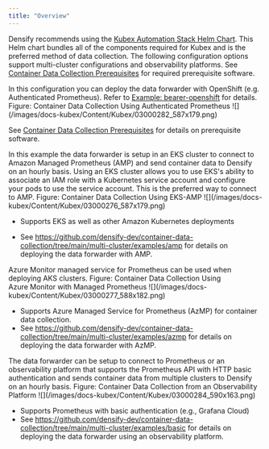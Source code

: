 ```yaml
---
title: "Overview"
---
```

Densify recommends using the [Kubex Automation Stack Helm Chart](https://github.com/densify-dev/helm-charts/tree/master/charts/kubex-automation-stack). This Helm chart bundles all of the components required for Kubex and is the preferred method of data collection.
The following configuration options support multi-cluster configurations and observability platforms. See [Container Data Collection Prerequisites](/docs-kubex/Content/Kubex/Data_Collection_Prerequisites) for required prerequisite software.



<Accordion title="OpenShift">
In this configuration you can deploy the <span>data forwarder</span> with OpenShift (e.g. Authenticated Prometheus). Refer to  <a href="https://github.com/densify-dev/container-data-collection/tree/main/single-cluster/examples/bearer-openshift">Example: bearer-openshift</a> for details.
Figure: Container Data Collection Using Authenticated Prometheus

<frame/>
![](/images/docs-kubex/Content/Kubex/03000282_587x179.png)

See <a href="/docs-kubex/Content/Kubex/Data_Collection_Prerequisites">Container Data Collection Prerequisites</a> for details on prerequisite software.
</Accordion>






<Accordion title="Amazon Managed Prometheus">
In this example the data forwarder is setup in an EKS cluster to connect to Amazon Managed Prometheus (AMP) and send container data to <span>Densify</span> on an hourly basis. Using an EKS cluster allows you to use EKS's ability to associate an IAM role with a Kubernetes service account and configure your pods to use the service account. This is the preferred way to connect to AMP. 
Figure: Container Data Collection Using EKS-AMP

<frame/>
![](/images/docs-kubex/Content/Kubex/03000276_587x179.png)


- Supports EKS as well as other Amazon Kubernetes deployments

- See https://github.com/densify-dev/container-data-collection/tree/main/multi-cluster/examples/amp for details on deploying the data forwarder with AMP.
</Accordion>






<Accordion title="Azure Managed Prometheus">
Azure Monitor managed service for Prometheus can be used when deploying AKS clusters. 
Figure: Container Data Collection Using Azure Monitor with Managed Prometheus

<frame/>
![](/images/docs-kubex/Content/Kubex/03000277_588x182.png)


- Supports Azure Managed Service for Prometheus (AzMP) for container data collection.
- See https://github.com/densify-dev/container-data-collection/tree/main/multi-cluster/examples/azmp for details on deploying the data forwarder with AzMP.
</Accordion>






<Accordion title="Other Observability platforms that support the Prometheus API with basic authentication">
The data forwarder can be setup to connect to Prometheus or an observability platform that supports the Prometheus API with HTTP basic authentication and sends container data from multiple clusters to Densify on an hourly basis.
Figure: Container Data Collection from an Observability Platform

<frame/>
![](/images/docs-kubex/Content/Kubex/03000284_590x163.png)


- Supports Prometheus with basic authentication (e.g., Grafana Cloud)
- See https://github.com/densify-dev/container-data-collection/tree/main/multi-cluster/examples/basic for details on deploying the data forwarder using an observability platform.
</Accordion>



